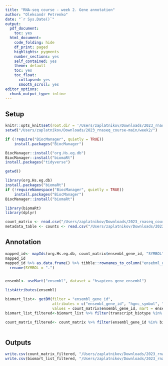 ```yaml
---
title: "RNA-seq course - week 2. Gene annotation"
author: "Oleksandr Petrenko"
date: "`r Sys.Date()`"
output:
  pdf_document:
    toc: yes
  html_document:
    code_folding: hide
    df_print: paged
    highlights: pygments
    number_sections: yes
    self_contained: yes
    theme: default
    toc: yes
    toc_float:
      collapsed: yes
      smooth_scroll: yes
editor_options: 
  chunk_output_type: inline
---
```


## Setup

```r
knitr::opts_knit$set(root.dir = '/Users/zaplatnikov/Downloads/2023_rnaseq_course-main/week2/')
setwd("/Users/zaplatnikov/Downloads/2023_rnaseq_course-main/week2/")
```

```r
if (!require("BiocManager", quietly = TRUE))
    install.packages("BiocManager")

BiocManager::install("org.Hs.eg.db")
BiocManager::install("biomaRt")
install.packages("tidyverse")
```

```r
getwd()

library(org.Hs.eg.db)
install.packages("biomaRt")
if (!requireNamespace("BiocManager", quietly = TRUE))
    install.packages("BiocManager")
BiocManager::install("biomaRt")

library(biomaRt)
library(dplyr)

count_matrix <- read.csv("/Users/zaplatnikov/Downloads/2023_rnaseq_course-main/week2/01_datasets/counts.csv")
metadata_table <- counts <- read.csv("/Users/zaplatnikov/Downloads/2023_rnaseq_course-main/week2/01_datasets/metadata.csv")

```

## Annotation
```r
mapped_id<- mapIds(org.Hs.eg.db, count_matrix$ensembl_gene_id, "SYMBOL", "ENSEMBL")
mapped_id
mapped_id %>% as.data.frame() %>% tibble::rownames_to_column("ensebml_gene_id")%>%
  rename(SYMBOL = ".")



```

```r
ensembl<- useMart("ensembl", dataset = "hsapiens_gene_ensembl")

listAttributes(ensembl)

biomart_list<- getBM(filter = "ensembl_gene_id",
                     attributes = c("ensembl_gene_id", "hgnc_symbol", "transcript_biotype", "description"),
                     values = count_matrix$ensembl_gene_id, mart = ensembl)
biomart_list_filtered<-biomart_list %>% filter(transcript_biotype %in% c("protein_coding"))

count_matrix_filtered<- count_matrix %>% filter(ensembl_gene_id %in% biomart_list_filtered$ensembl_gene_id)
                     
```
## Outputs

```r
write.csv(count_matrix_filtered, "/Users/zaplatnikov/Downloads/2023_rnaseq_course-main/week2/03_outputs/01_count_matrix_filtered.csv", row.names = FALSE)
write.csv(biomart_list_filtered, "/Users/zaplatnikov/Downloads/2023_rnaseq_course-main/week2/03_outputs/01_gene_names_mapped.csv", row.names = FALSE)
```

